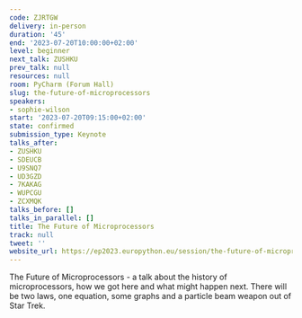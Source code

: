 ```yaml
---
code: ZJRTGW
delivery: in-person
duration: '45'
end: '2023-07-20T10:00:00+02:00'
level: beginner
next_talk: ZUSHKU
prev_talk: null
resources: null
room: PyCharm (Forum Hall)
slug: the-future-of-microprocessors
speakers:
- sophie-wilson
start: '2023-07-20T09:15:00+02:00'
state: confirmed
submission_type: Keynote
talks_after:
- ZUSHKU
- SDEUCB
- U9SNQ7
- UD3GZD
- 7KAKAG
- WUPCGU
- ZCXMQK
talks_before: []
talks_in_parallel: []
title: The Future of Microprocessors
track: null
tweet: ''
website_url: https://ep2023.europython.eu/session/the-future-of-microprocessors
---
```


The Future of Microprocessors - a talk about the history of microprocessors, how we got here and what might happen next. There will be two laws, one equation, some graphs and a particle beam weapon out of Star Trek.